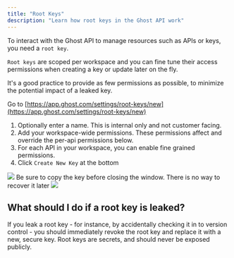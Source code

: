 ```yaml
---
title: "Root Keys"
description: "Learn how root keys in the Ghost API work"
---
```


To interact with the Ghost API to manage resources such as APIs or keys, you need a `root key`.

`Root keys` are scoped per workspace and you can fine tune their access permissions when creating a key or update later on the fly.

<Note>
  It's a good practice to provide as few permissions as possible, to minimize the potential impact of a leaked key.
</Note>



<Steps>
<Step title="Start">


Go to [https://app.ghost.com/settings/root-keys/new](https://app.ghost.com/settings/root-keys/new)

</Step>

<Step title="Name and Permissions">

1. Optionally enter a name. This is internal only and not customer facing.
2. Add your workspace-wide permissions. These permissions affect and override the per-api permissions below.
3. For each API in your workspace, you can enable fine grained permissions.
4. Click `Create New Key` at the bottom

<Frame>
<img src="/images/root-keys/permissions.png"/>
</Frame>

</Step>



<Step title="Copy your key">

<Note>
Be sure to copy the key before closing the window. There is no way to recover it later
</Note>
<Frame>
<img src="/images/root-keys/copy.png"/>
</Frame>

</Step>
</Steps>

## What should I do if a root key is leaked?

If you leak a root key - for instance, by accidentally checking it in to version control - you should immediately revoke the root key and replace it with a new, secure key. Root keys are secrets, and should never be exposed publicly.
